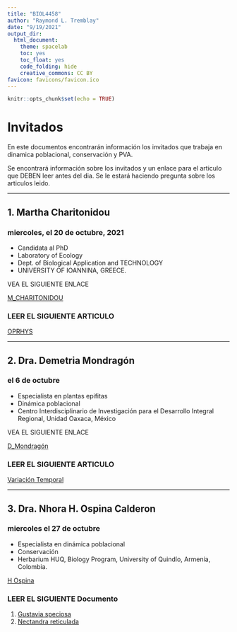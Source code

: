 ```yaml
---
title: "BIOL4458"
author: "Raymond L. Tremblay"
date: "9/19/2021"
output_dir: 
  html_document: 
    theme: spacelab
    toc: yes
    toc_float: yes
    code_folding: hide
    creative_commons: CC BY
favicon: favicons/favicon.ico
---
```


```r
knitr::opts_chunk$set(echo = TRUE)
```

# Invitados

En este documentos encontrarán información los invitados que trabaja en dinamica poblacional, conservación y PVA.

Se encontrará información sobre los invitados y un enlace para el articulo que DEBEN leer antes del dia.  Se le estará haciendo pregunta sobre los articulos leido. 


****



## 1. Martha Charitonidou


### miercoles, el 20 de octubre, 2021

 - Candidata al PhD
 - Laboratory of Ecology
 - Dept. of Biological Application and TECHNOLOGY
 - UNIVERSITY OF IOANNINA, GREECE.
 
 VEA EL SIGUIENTE ENLACE
 
 [M_CHARITONIDOU](https://www.researchgate.net/profile/Martha-Charitonidou)

### LEER EL SIGUIENTE ARTICULO
 
 [OPRHYS](Guest_Speakers/Charitonidou, Kougioumoutzis, Halley - 2021.pdf)
 
 
***
 
## 2. Dra. Demetria Mondragón

### el 6 de octubre

 - Especialista en plantas epifitas
 - Dinámica poblacional
 - Centro Interdisciplinario de Investigación para el Desarrollo Integral Regional, Unidad Oaxaca, México

 VEA EL SIGUIENTE ENLACE
 
[D_Mondragón](https://www.researchgate.net/profile/Demetria-Mondragon)

### LEER EL SIGUIENTE ARTICULO


[Variación Temporal](Guest_Speakers/Temporal_variation_in_the_demography_of.pdf)




***

## 3. Dra. Nhora H. Ospina Calderon

### miercoles el 27 de octubre 

- Especialista en dinámica poblacional
- Conservación
- Herbarium HUQ, Biology Program, University of Quindío, Armenia, Colombia.

[H Ospina](https://www.researchgate.net/profile/Nhora-Ospina-Calderon)

### LEER EL SIGUIENTE Documento

1. [Gustavia speciosa](PDF/Nhora__Opsina_ICCB_Poster_2017.pdf)
2. [Nectandra reticulada](PDF/DEMOGRAFÍA DE Nectandra reticulata listo para imprimir.pdf)


